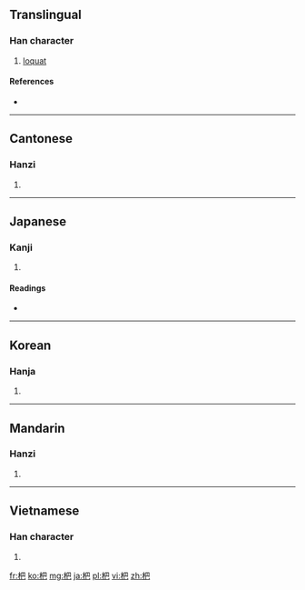 ==Translingual==

===Han character===
{{Han char|rn=75|rad=木|as=04|sn=8|four=4791<sub>7</sub>|canj=木日山 (DAU)}}

# [[loquat]]

====References====
* {{Han ref|kx=0513.190|dkj=14505|dj=0901.060|hdz=21175.080|uh=6777|ud=26487|bh=AA49|bd=43593}}

----

==Cantonese==

===Hanzi===
{{yue-hanzi|jyut=|y=pa4}}

# {{defn|Cantonese|sort=木04}}

----

==Japanese==

===Kanji===
{{ja-kanji|grade=|rs=木04}}

# {{defn|Japanese|sort=木04}}

====Readings====
* {{ja-readings|on=[[は]] (ha)|kun=[[つか]] (tsuka)}}

----

==Korean==

===Hanja===
{{ko-hanja|hangeul=파|eumhun=|rv=pa|mr=p'a|y=pha}}

# {{defn|Korean|sort=木04}}

----

==Mandarin==

===Hanzi===
{{cmn-hanzi|pin=[[bà]] ([[ba4]]), [[pá]] ([[pa2]])|wg=pa<sup>4</sup>, p'a<sup>2</sup>}}

# {{defn|Mandarin|sort=木04}}

----

==Vietnamese==

===Han character===
{{vi-hantu|[[ba]], [[bà]]|rs=木04}}

# {{defn|Vietnamese|sort=木04}}

[[fr:杷]]
[[ko:杷]]
[[mg:杷]]
[[ja:杷]]
[[pl:杷]]
[[vi:杷]]
[[zh:杷]]